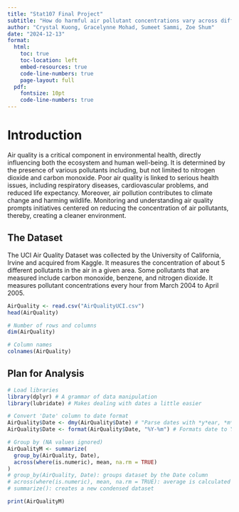 ```yaml
---
title: "Stat107 Final Project"
subtitle: "How do harmful air pollutant concentrations vary across different months within a year?"
author: "Crystal Kuong, Gracelynne Mohad, Sumeet Sammi, Zoe Shum"
date: "2024-12-13"
format:
  html:
    toc: true
    toc-location: left
    embed-resources: true
    code-line-numbers: true
    page-layout: full
  pdf:
    fontsize: 10pt
    code-line-numbers: true
---
```


# Introduction

Air quality is a critical component in environmental health, directly influencing both the ecosystem and human well-being. It is determined by the presence of various pollutants including, but not limited to nitrogen dioxide and carbon monoxide. Poor air quality is linked to serious health issues, including respiratory diseases, cardiovascular problems, and reduced life expectancy. Moreover, air pollution contributes to climate change and harming wildlife. Monitoring and understanding air quality prompts initiatives centered on reducing the concentration of air pollutants, thereby, creating a cleaner environment.

## The Dataset

The UCI Air Quality Dataset was collected by the University of California, Irvine and acquired from Kaggle. It measures the concentration of about 5 different pollutants in the air in a given area. Some pollutants that are measured include carbon monoxide, benzene, and nitrogen dioxide. It measures pollutant concentrations every hour from March 2004 to April 2005.

```r
AirQuality <- read.csv("AirQualityUCI.csv")
head(AirQuality)

# Number of rows and columns
dim(AirQuality)

# Column names
colnames(AirQuality)
```

## Plan for Analysis

```r
# Load libraries
library(dplyr) # A grammar of data manipulation
library(lubridate) # Makes dealing with dates a little easier

# Convert 'Date' column to date format
AirQuality$Date <- dmy(AirQuality$Date) # "Parse dates with *y*ear, *m*onth, and *d*ay components"
AirQuality$Date <- format(AirQuality$Date, "%Y-%m") # Formats date to YYYY-mm 

# Group by (NA values ignored)
AirQualityM <- summarize( 
  group_by(AirQuality, Date),
  across(where(is.numeric), mean, na.rm = TRUE)
)
# group_by(AirQuality, Date): groups dataset by the Date column
# across(where(is.numeric), mean, na.rm = TRUE): average is calculated for each numeric column across all date groups, while removing all NA values
# summarize(): creates a new condensed dataset 

print(AirQualityM)
```
